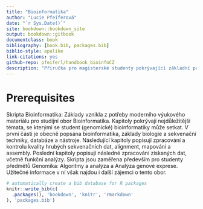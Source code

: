 ```yaml
--- 
title: "Bioinformatika"
author: "Lucie Pfeiferová"
date: "`r Sys.Date()`"
site: bookdown::bookdown_site
output: bookdown::gitbook
documentclass: book
bibliography: [book.bib, packages.bib]
biblio-style: apalike
link-citations: yes
github-repo: pfeiferl/handbook_bioinfoCZ
description: "Příručka pro magisterské studenty pokrývající základní problematiku (genomické) bioinformatiky"
---
```

# Prerequisites {-}

Skripta Bioinformatika: Základy vznikla z potřeby moderního výukového materiálu pro studijní obor Bioinformatika. Kapitoly pokrývají nejdůležitější témata, se kterými se student (genomické) bioinformatiky může setkat. V první části je obecně popsána bioinformatika, základy biologie a sekvenační techniky, databáze a nástroje. Následující kapitoly popisují zpracování a kontrolu kvality hrubých sekvenačních dat, alignment, mapování a assembly. Poslední kapitoly popisují následné zpracování získaných dat, včetně funkční analýzy. Skripta jsou zaměřena především pro studenty předmětů Genomika: Algoritmy a analýza a Analýza genové exprese. Užitečné informace v ní však najdou i další zájemci o tento obor.

```r
# automatically create a bib database for R packages
knitr::write_bib(c(
  .packages(), 'bookdown', 'knitr', 'rmarkdown'
), 'packages.bib')
```
